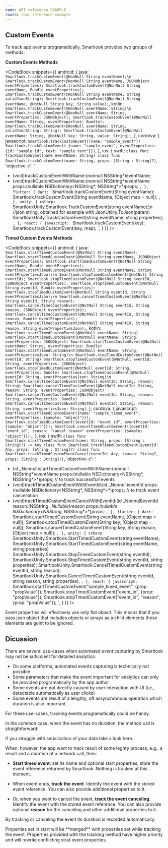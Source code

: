 ```yaml
---
name: API reference EXAMPLE
route: /api-reference-example
---
```


## Custom Events

To track app events programatically, Smartlook provides two groups of methods:

**Custom Events Methods**

<CodeBlock
  snippets={{
    android: {
      java: `
Smartlook.trackCustomEvent(@NonNull String eventName);\n 
Smartlook.trackCustomEvent(@NonNull String eventName, JSONObject eventProperties);
Smartlook.trackCustomEvent(@NonNull String eventName, Bundle eventProperties);
Smartlook.trackCustomEvent(@NonNull String eventName, String validJsonString);
Smartlook.trackCustomEvent(@NonNull String eventName, @NotNull String key, String value);
      `,
      kotlin: `
Smartlook.trackCustomEvent(@NonNull eventName: String)\n
Smartlook.trackCustomEvent(@NonNull eventName: String, eventProperties: JSONObject);
Smartlook.trackCustomEvent(@NonNull eventName: String, eventProperties: Bundle);
Smartlook.trackCustomEvent(@NonNull eventName: String, validJsonString: String);
Smartlook.trackCustomEvent(@NonNull eventName: String, @NotNull key: String, value: String);
      `,
    },
    cordova: {
      javascript: `
Smartlook.trackCustomEvent({name: "sample_event"})
Smartlook.trackCustomEvent( {name: "sample_event", eventProperties: {id: "sample_id", text: "sample text"}})
      `,
    },
    ios: {
      swift: `
class func trackCustomEvent(name eventName: String)
class func Smartlook.trackCustomEvent(name: String, props: [String : String]?)
`,
      'objective-c': `
+ (void)trackCustomEventWithName:(nonnull NSString*)eventName;
+ (void)trackCustomEventWithName:(nonnull NSString*)eventName props:(nullable NSDictionary<NSString*, NSString*>*)props;
      `,
    },
    flutter: {
    dart: `
Smartlook.trackCustomEvent(String eventName);
Smartlook.trackCustomEvent(String eventName, [Object map = null]);
`,
  },
  unity: {
    csharp: `
SmartlookUnity.Smartlook.TrackCustomEvent(string eventName);\n
//json string, obtained for example with JsonUtility.ToJson(param)
SmartlookUnity.TrackCustomEvent(string eventName, string properties);
`,
  },
  react: {
    javascript: `
Smartlook.trackCustomEvent(key);
Smartlook.trackCustomEvent(key, map);
`,
  }
  }}
/>

**Timed Custom Events Methods**

<CodeBlock
  snippets={{
    android: {
      java: `
Smartlook.startTimedCustomEvent(@NotNull String eventName);
Smartlook.startTimedCustomEvent(@NotNull String eventName, JSONObject eventProperties);
Smartlook.startTimedCustomEvent(@NotNull String eventName, Bundle eventProperties);
Smartlook.startTimedCustomEvent(@NotNull String eventName, String eventPropertiesJson);\n
Smartlook.stopTimedCustomEvent(@NotNull String eventId);
Smartlook.stopTimedCustomEvent(@NotNull String eventId, JSONObject eventProperties);
Smartlook.stopTimedCustomEvent(@NotNull String eventId, Bundle eventProperties);
Smartlook.stopTimedCustomEvent(@NotNull String eventId, String eventPropertiesJson);\n
Smartlook.cancelTimedCustomEvent(@NotNull String eventId, String reason);
Smartlook.cancelTimedCustomEvent(@NotNull String eventId, String reason, JSONObject eventProperties);
Smartlook.cancelTimedCustomEvent(@NotNull String eventId, String reason, Bundle eventProperties);
Smartlook.cancelTimedCustomEvent(@NotNull String eventId, String reason, String eventPropertiesJson);
      `,
      kotlin: `
Smartlook.startTimedCustomEvent(@NotNull eventName: String)
Smartlook.startTimedCustomEvent(@NotNull eventName: String, eventProperties: JSONObject)
Smartlook.startTimedCustomEvent(@NotNull eventName: String, eventProperties: Bundle)
Smartlook.startTimedCustomEvent(@NotNull eventName: String, eventPropertiesJson: String)\n
Smartlook.stopTimedCustomEvent(@NotNull eventId: String)
Smartlook.stopTimedCustomEvent(@NotNull eventId: String, eventProperties: JSONObject)
Smartlook.stopTimedCustomEvent(@NotNull eventId: String, eventProperties: Bundle)
Smartlook.stopTimedCustomEvent(@NotNull eventId: String, eventPropertiesJson: String)\n
Smartlook.cancelTimedCustomEvent(@NotNull eventId: String, reason: String)
Smartlook.cancelTimedCustomEvent(@NotNull eventId: String, reason: String, eventProperties: JSONObject)
Smartlook.cancelTimedCustomEvent(@NotNull eventId: String, reason: String, eventProperties: Bundle)
Smartlook.cancelTimedCustomEvent(@NotNull eventId: String, reason: String, eventPropertiesJson: String)
      `,
    },
    cordova: {
      javascript: `
Smartlook.startTimedCustomEvent({name: "sample_timed_event", eventProperties: {sample: "object"}});
Smartlook.stopTimedCustomEvent({eventId: "event_id", eventProperties: {sample: "object"}});
Smartlook.cancelTimedCustomEvent({eventId: "event_id", reason: "cancel reason" eventProperties: {sample: "object"}});
      `,
    },
    ios: {
      swift: `
class func Smartlook.startTimedCustomEvent(name: String, props: [String : String]?) -> Any
class func Smartlook.trackTimedCustomEvent(eventId: Any, props: [String : String]?)
class func Smartlook.trackTimedCustomEventCancel(eventId: Any, reason: String?, props: [String : String]?)
`,
      'objective-c': `
 + (id _Nonnull)startTimedCustomEventWithName:(nonnull NSString*)eventName props:(nullable NSDictionary<NSString*, NSString*>*)props;
 // to track successfull events
+ (void)trackTimedCustomEventWithEventId:(id _Nonnull)eventId props:(nullable NSDictionary<NSString*, NSString*>*)props;
// to track event cancellation
+ (void)trackTimedCustomEventCancelWithEventId:(id _Nonnull)eventId reason:(NSString *_Nullable)reason props:(nullable NSDictionary<NSString*, NSString*>*)props;
      `,
    },
    flutter: {
    dart: `
Smartlook.startTimedCustomEvent(String eventName, [Object map = null]);
Smartlook.stopTimedCustomEvent(String key, [Object map = null]);
Smartlook.cancelTimedCustomEvent(String key, String reason, [Object map = null]);
`,
  },
  unity: {
    csharp: `
SmartlookUnity.Smartlook.StartTimedCustomEvent(string eventName);
SmartlookUnity.Smartlook.StartTimedCustomEvent(string eventName, string properties)
SmartlookUnity.Smartlook.StopTimedCustomEvent(string eventId);
SmartlookUnity.Smartlook.StopTimedCustomEvent(string eventId, string properties);
SmartlookUnity.Smartlook.CancelTimedCustomEvent(string eventId, string reason);
SmartlookUnity.Smartlook.CancelTimedCustomEvent(string eventId, string reason, string properties);
`,
  },
  react: {
    javascript: `
Smartlook.startTimedCustomEvent("sample_timed_event", {prop: "propValue"});
Smartlook.stopTimedCustomEvent("event_id", {prop: "propValue"});
Smartlook.stopTimedCustomEvent("event_id", "reason", {prop: "propValue"});
`,
  }
  }}
/>

<Alert kind="important" visibleOn="cordova,react,flutter">
Event properties will effectively use only flat object. 
This means that if you pass json object that includes objects or arrays as a child elements these elements are goint to be ignored.
</Alert>

## Dicussion

There are several use-cases when automated event capturing by Smartlook may not be suficcient for detailed analytics: 

* On some platforms, automated events capturing is technically not possible
* Some parameters that make the event important for analytics can only be provided programatically by the app author
* Some events are not directly caused by user interaction with UI (i.e., detectable automatically as user _clicks_)
* Some events are result of a lenghty, oft assynchronous operation which duration is also important.

For these use-cases, tracking events programatically could be handy.

In the common case, when the event has no duration, the method call is straigthforward:

<Alert kind="example"> 
<CodeBlock
  snippets={{
    android: {
      java: `
Smartlook.trackCustomEvent("CUSTOM_EVENT", eventProperties);
      `,
      kotlin: `
Smartlook.trackCustomEvent("CUSTOM_EVENT", eventProperties:);
      `,
    },
    cordova: {
      javascript: `
Smartlook.trackCustomEvent( {name: "sample_event", eventProperties: {id: "sample_id", text: "sample text"}})
      `,
    },
    ios: {
      swift: `
Smartlook.trackCustomEvent("custom_event", props: [ "some_property" : somePropertyValue ]);\n
`,
      'objective-c': `
[Smartlook trackCustomEventWithName:@"duration_event" props:@{ @"some_property" : somePropertyValue }];
      `,
    },
  }}
/>
</Alert>

<Alert kind="note" visibleOn="android">
If you struggle with serialization of your data take a look here.
</Alert>

When, however, the app want to track result of some leghty process, e.g., a result and a duration of a network call, then:

* **Start timed event**: set its name and optional start properties, store the event reference returned by Smartlook. Nothing is tracked at this moment.

* When event ends, **track the event**. Identify the event with the stored event reference. You can also provide additional properties to it. 

* Or, when you want to cancel the event, **track the event canceling**. Identify the event with the stored event reference. You can also provide optional **reason** for the canceling and other additional properties to it. 

By tracking or canceling the event its duration is recorded automatically.

<Alert kind="example"> 
<CodeBlock
  snippets={{
    android: {
      java: `
String eventID = Smartlook.startTimedCustomEvent("duration_event");
Thread.sleep(1000); //long running operation
Smartlook.stopTimedCustomEvent(eventId);
      `,
      kotlin: `
val eventID = Smartlook.startTimedCustomEvent("duration_event")
Thread.sleep(1000) //long running operation
Smartlook.stopTimedCustomEvent(eventId)
      `,
    },
    cordova: {
      javascript: `
var eventID = Smartlook.startTimedCustomEvent({name: "duration_event"});
setTimeout(function() {
Smartlook.stopTimedCustomEvent({eventId: eventId})
}, 1000);
      `,
    },
    ios: {
      swift: `
// start event, and store its reference
let eventRef = Smartlook.startTimedCustomEvent("duration_event", props: [ "some_property" : somePropertyValue ]);\n
// some lenghty operation...\n
// event ends as expected
Smartlook.trackTimedCustomEvent(eventRef, [ "result" : success ? "success" : "failure", "some_result_rpoperty" : someResultValue ]);\n
// opetation is cancelled by user
Smartlook.trackTimedCustomEventCancel(eventId: eventRef, reason: "cancelled by user")
`,
      'objective-c': `
// start event, and store its reference
id eventRef = [Smartlook startTimedCustomEventWithName:@"duration_event" props:@{ @"some_property" : somePropertyValue }];
// some lenghty operation...\n
// event ends as expected
[Smartlook trackTimedCustomEventWithEventId:eventRef props:@{ @"result" : success ? @"success" : @"failure", @"some_result_property" : someResultValue } ];\n
// opetation is cancelled by user
[Smartlook trackTimedCustomEventCancelWithEventId:eventRef reason:@"cancelled by user" props:nil];
      `,
    },
  }}
/>
</Alert>

<Alert kind="important">
Properties set in start will be **merged** with properties set while tracking the event. Properties provided with the tracking method have higher priority and will rewrite conflicting strat event properties.
</Alert>

